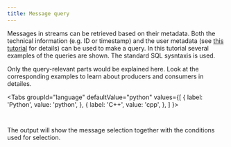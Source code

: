 ```yaml
---
title: Message query
---
```




Messages in streams can be retrieved based on their metadata. Both the technical information (e.g. ID or timestamp) and the user metadata (see [this tutorial](metadata) for details) can be used to make a query. In this tutorial several examples of the queries are shown. The standard SQL sysntaxis is used.

Only the query-relevant parts would be explained here. Look at the corresponding examples to learn about producers and consumers in detailes.

<Tabs
  groupId="language"
  defaultValue="python"
  values={[
    { label: 'Python', value: 'python', },
    { label: 'C++', value: 'cpp', },
  ]
}>
<TabItem value="python">

```python content="./versioned_examples/version-21.09.0/python/query.py"
```

</TabItem>

<TabItem value="cpp">

```cpp content="./versioned_examples/version-21.09.0/cpp/query.cpp"
```

</TabItem>
</Tabs>

The output will show the message selection together with the conditions used for selection.
